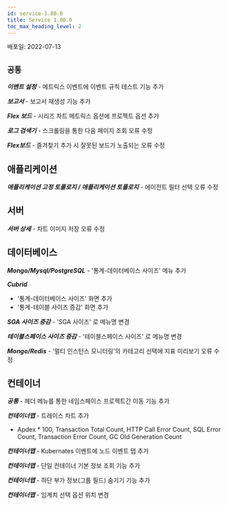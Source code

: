 ```yaml
---
id: service-1.80.0
title: Service 1.80.0
toc_max_heading_level: 2
---
```



배포일: 2022-07-13

## `공통`

***이벤트 설정*** - 메트릭스 이벤트에 이벤트 규칙 테스트 기능 추가

***보고서*** - 보고서 재생성 기능 추가

***Flex 보드*** - 시리즈 차트 메트릭스 옵션에 프로젝트 옵션 추가

***로그 검색기*** - 스크롤링을 통한 다음 페이지 조회 오류 수정

***Flex보드*** - 즐겨찾기 추가 시 잘못된 보드가 노출되는 오류 수정

## 애플리케이션

***애플리케이션 고정 토폴로지 / 애플리케이션 토폴로지*** - 에이전트 필터 선택 오류 수정

## 서버

***서버 상세*** - 차트 이미지 저장 오류 수정

## 데이터베이스

***Mongo/Mysql/PostgreSQL*** - '통계-데이터베이스 사이즈' 메뉴 추가

***Cubrid***

- '통계-데이터베이스 사이즈' 화면 추가
- '통계-테이블 사이즈 증감' 화면 추가

***SGA 사이즈 증감*** - 'SGA 사이즈' 로 메뉴명 변경

***테이블스페이스 사이즈 증감*** - '테이블스페이스 사이즈' 로 메뉴명 변경

***Mongo/Redis*** - '멀티 인스턴스 모니터링'의 카테고리 선택에 지표 미리보기 오류 수정

## 컨테이너

***공통*** - 헤더 메뉴를 통한 네임스페이스 프로젝트간 이동 기능 추가

***컨테이너맵*** - 트레이스 차트 추가

- Apdex * 100, Transaction Total Count, HTTP Call Error Count, SQL Error Count, Transaction Error Count, GC Old Generation Count

***컨테이너맵*** - Kubernates 이벤트에 노드 이벤트 탭 추가

***컨테이너맵*** - 단일 컨테이너 기본 정보 조회 기능 추가

***컨테이너맵*** - 하단 부가 정보(그룹 필드) 숨기기 기능 추가

***컨테이너맵*** - 임계치 선택 옵션 위치 변경

